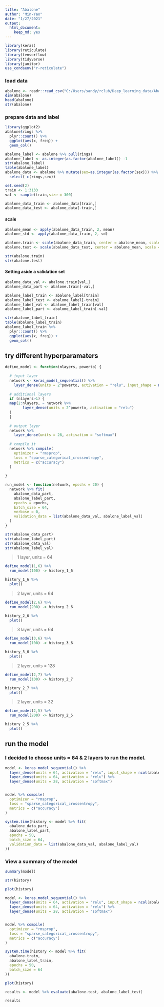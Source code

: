 ```yaml
---
title: "Abalone"
author: "Min-Yao"
date: "1/27/2021"
output: 
  html_document: 
    keep_md: yes
---
```


```r
library(keras)
library(reticulate)
library(tensorflow)
library(tidyverse)
library(janitor)
use_condaenv("r-reticulate")
```

### load data

```r
abalone <- readr::read_csv("C:/Users/sandy/rclub/Deep_learning_data/Abalone/abalone.data.csv",col_names = c("sex","length","diameter","height","wholeweight","shockedweight","visceraweight","shellweight","rings"))
dim(abalone)
head(abalone)
str(abalone)
```

### prepare data and label

```r
library(ggplot2)
abalone$rings %>% 
  plyr::count() %>%
  ggplot(aes(x, freq)) +
  geom_col()
```

```r
abalone_label <- abalone %>% pull(rings)
abalone_label <- as.integer(as.factor(abalone_label)) -1
str(abalone_label)
table(abalone_label)
abalone_data <- abalone %>% mutate(sex=as.integer(as.factor(sex))) %>% 
  select(-c(rings,sex))

set.seed(2)
train <- 1:3133
val <- sample(train,size = 300)

abalone_data_train <- abalone_data[train,]
abalone_data_test <- abalone_data[-train,]
```

#### scale

```r
abalone_mean <- apply(abalone_data_train, 2, mean)
abalone_std <- apply(abalone_data_train, 2, sd)

abalone.train <- scale(abalone_data_train, center = abalone_mean, scale = abalone_std)
abalone.test <- scale(abalone_data_test, center = abalone_mean, scale = abalone_std)

str(abalone.train)
str(abalone.test)
```

#### Setting aside a validation set

```r
abalone_data_val <- abalone.train[val,]
abalone_data_part <- abalone.train[-val,]

abalone_label_train <- abalone_label[train]
abalone_label_test <- abalone_label[-train]
abalone_label_val <- abalone_label_train[val]
abalone_label_part <- abalone_label_train[-val]
```

```r
str(abalone_label_train)
table(abalone_label_train)
abalone_label_train %>% 
  plyr::count() %>%
  ggplot(aes(x, freq)) +
  geom_col()

```

## try different hyperparamaters

```r
define_model <- function(nlayers, powerto) {
  
  # input layer
  network <- keras_model_sequential() %>% 
    layer_dense(units = 2^powerto, activation = "relu", input_shape = ncol(abalone.train) ) 
  
  # additional layers
  if (nlayers>1) {
  map(2:nlayers, ~ network %>% 
        layer_dense(units = 2^powerto, activation = "relu")
  )
  }
  
  # output layer
  network %>% 
    layer_dense(units = 28, activation = "softmax")
  
  # compile it
  network %>% compile(
    optimizer = "rmsprop",
    loss = "sparse_categorical_crossentropy",
    metrics = c("accuracy")
  )
  
}
```

```r
run_model <- function(network, epochs = 20) {
  network %>% fit(
    abalone_data_part,
    abalone_label_part,
    epochs = epochs,
    batch_size = 64,
    verbose = 0,
    validation_data = list(abalone_data_val, abalone_label_val)
  )
}
```

```r
str(abalone_data_part)
str(abalone_label_part)
str(abalone_data_val)
str(abalone_label_val)
```

> 1 layer, units = 64

```r
define_model(1,6) %>%
  run_model(100) -> history_1_6

history_1_6 %>%
  plot()
```

> 2 layer, units = 64

```r
define_model(2,6) %>%
  run_model(200) -> history_2_6

history_2_6 %>%
  plot()
```

> 3 layer, units = 64

```r
define_model(3,6) %>%
  run_model(100) -> history_3_6

history_3_6 %>%
  plot()
```

> 2 layer, units = 128

```r
define_model(2,7) %>%
  run_model(100) -> history_2_7

history_2_7 %>%
  plot()
```

> 2 layer, units = 32

```r
define_model(2,5) %>%
  run_model(200) -> history_2_5

history_2_5 %>%
  plot()
```
## run the model

### I decided to choose units = 64 & 2 layers to run the model.

```r
model <- keras_model_sequential() %>% 
  layer_dense(units = 64, activation = "relu", input_shape = ncol(abalone.train) ) %>% 
  layer_dense(units = 64, activation = "relu") %>% 
  layer_dense(units = 28, activation = "softmax")


model %>% compile(
  optimizer = "rmsprop",
  loss = "sparse_categorical_crossentropy",
  metrics = c("accuracy")
)

system.time(history <- model %>% fit(
  abalone_data_part,
  abalone_label_part,
  epochs = 50,
  batch_size = 64,
  validation_data = list(abalone_data_val, abalone_label_val)
))
```

### View a summary of the model

```r
summary(model)
```

```r
str(history)
```

```r
plot(history)
```
```r
model <- keras_model_sequential() %>% 
  layer_dense(units = 64, activation = "relu", input_shape = ncol(abalone.train) ) %>% 
  layer_dense(units = 64, activation = "relu") %>% 
  layer_dense(units = 28, activation = "softmax")


model %>% compile(
  optimizer = "rmsprop",
  loss = "sparse_categorical_crossentropy",
  metrics = c("accuracy")
)

system.time(history <- model %>% fit(
  abalone.train,
  abalone_label_train,
  epochs = 50,
  batch_size = 64
))
```

```r
plot(history)
```

```r
results <- model %>% evaluate(abalone.test, abalone_label_test)

results
```



